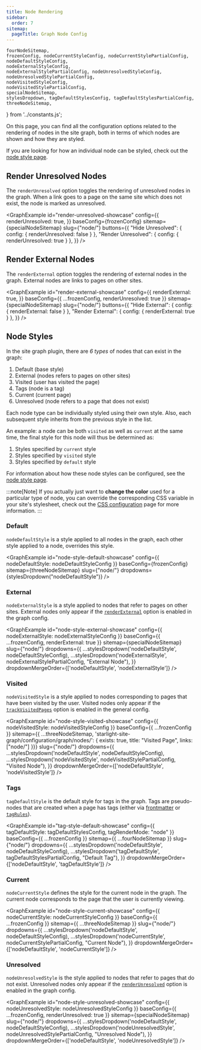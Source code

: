 ```yaml
---
title: Node Rendering
sidebar:
  order: 7
sitemap:
  pageTitle: Graph Node Config
---
```


	fourNodeSitemap,
	frozenConfig, nodeCurrentStyleConfig, nodeCurrentStylePartialConfig,
	nodeDefaultStyleConfig,
	nodeExternalStyleConfig,
	nodeExternalStylePartialConfig, nodeUnresolvedStyleConfig, nodeUnresolvedStylePartialConfig,
	nodeVisitedStyleConfig,
	nodeVisitedStylePartialConfig,
	specialNodeSitemap,
	stylesDropdown, tagDefaultStylesConfig, tagDefaultStylesPartialConfig,
	threeNodeSitemap,
} from '../constants.js';

On this page, you can find all the configuration options related to the rendering of nodes in the site graph,
both in terms of which nodes are shown and how they are styled.

If you are looking for how an individual node can be styled, check out the [node style page](/starlight-site-graph/configuration/graph/nodestyle).

## Render Unresolved Nodes

The `renderUnresolved` option toggles the rendering of unresolved nodes in the graph.
When a link goes to a page on the same site which does not exist, the node is marked as unresolved.

<GraphExample id="render-unresolved-showcase" config={{
	renderUnresolved: true,
}} baseConfig={frozenConfig} sitemap={specialNodeSitemap} slug={"node/"}
	buttons={{
		"Hide Unresolved": { config: { renderUnresolved: false } },
		"Render Unresolved": { config: { renderUnresolved: true } },
	}}
/>

## Render External Nodes

The `renderExternal` option toggles the rendering of external nodes in the graph.
External nodes are links to pages on other sites.

<GraphExample id="render-external-showcase" config={{
	renderExternal: true,
}} baseConfig={{ ...frozenConfig, renderUnresolved: true }} sitemap={specialNodeSitemap} slug={"node/"}
	buttons={{
		"Hide External": { config: { renderExternal: false } },
		"Render External": { config: { renderExternal: true } },
	}}
/>

## Node Styles

In the site graph plugin, there are _6 types_ of nodes that can exist in the graph:
1. Default (base style)
2. External (nodes refers to pages on other sites)
3. Visited (user has visited the page)
4. Tags (node is a tag)
5. Current (current page)
6. Unresolved (node refers to a page that does not exist)

Each node type can be individually styled using their own style.
Also, each subsequent style inherits from the previous style in the list.

An example: a node can be both `visited` as well as `current` at the same time, the final style for this node will thus be determined as:
1. Styles specified by `current` style
2. Styles specified by `visited` style
3. Styles specified by `default` style

For information about how these node styles can be configured, see the [node style page](/starlight-site-graph/configuration/graph/nodestyle).

:::note[Note]
If you actually just want to **change the color** used for a particular type of node,
you can override the corresponding CSS variable in your site's stylesheet,
check out the [CSS configuration](/starlight-site-graph/configuration/css/variables) page for more information.
:::


### Default

`nodeDefaultStyle` is a style applied to all nodes in the graph, each other style applied to a node, overrides this style.

<GraphExample id="node-style-default-showcase" config={{
	nodeDefaultStyle: nodeDefaultStyleConfig
}} baseConfig={frozenConfig} sitemap={threeNodeSitemap} slug={"node/"}
	dropdowns={stylesDropdown("nodeDefaultStyle")}
/>

### External

`nodeExternalStyle` is a style applied to nodes that refer to pages on other sites.
External nodes only appear if the [`renderExternal`](/starlight-site-graph/configuration/graph/nodes/#render-external-nodes) option is enabled in the graph config.

<GraphExample id="node-style-external-showcase" config={{
	nodeExternalStyle: nodeExternalStyleConfig
}} baseConfig={{ ...frozenConfig, renderExternal: true }} sitemap={specialNodeSitemap} slug={"node/"}
  dropdowns={{
	  ...stylesDropdown('nodeDefaultStyle', nodeDefaultStyleConfig),
	  ...stylesDropdown('nodeExternalStyle', nodeExternalStylePartialConfig, "External Node"),
  }}
  dropdownMergeOrder={['nodeDefaultStyle', 'nodeExternalStyle']}
/>


### Visited

`nodeVisitedStyle` is a style applied to nodes corresponding to pages that have been visited by the user.
Visited nodes only appear if the [`trackVisitedPages`](/starlight-site-graph/configuration/general#track-visited-pages) option is enabled in the general config.

<GraphExample id="node-style-visited-showcase" config={{
	nodeVisitedStyle: nodeVisitedStyleConfig
}} baseConfig={{ ...frozenConfig }} sitemap={{ ...threeNodeSitemap, 'starlight-site-graph/configuration/graph/nodes/': { exists: true, title: "Visited Page", links: ["node/"] }}} slug={"node/"}
	dropdowns={{
		...stylesDropdown('nodeDefaultStyle', nodeDefaultStyleConfig),
		...stylesDropdown('nodeVisitedStyle', nodeVisitedStylePartialConfig, "Visited Node"),
	}}
	dropdownMergeOrder={['nodeDefaultStyle', 'nodeVisitedStyle']}
/>

### Tags

`tagDefaultStyle` is the default style for tags in the graph.
Tags are pseudo-nodes that are created when a page has tags (either via [frontmatter](/starlight-site-graph/configuration/frontmatter) or [`tagRules`](/starlight-site-graph/configuration/sitemap/processing/#tag-rules)).

<GraphExample id="tag-style-default-showcase" config={{
	tagDefaultStyle: tagDefaultStylesConfig,
	tagRenderMode: "node"
}} baseConfig={{ ...frozenConfig }} sitemap={{ ...fourNodeSitemap }} slug={"node/"}
			  dropdowns={{
				  ...stylesDropdown('nodeDefaultStyle', nodeDefaultStyleConfig),
				  ...stylesDropdown('tagDefaultStyle', tagDefaultStylesPartialConfig, "Default Tag"),
			  }}
			  dropdownMergeOrder={['nodeDefaultStyle', 'tagDefaultStyle']}
/>

### Current

`nodeCurrentStyle` defines the style for the current node in the graph.
The current node corresponds to the page that the user is currently viewing.

<GraphExample id="node-style-current-showcase" config={{
	nodeCurrentStyle: nodeCurrentStyleConfig
}} baseConfig={{ ...frozenConfig }} sitemap={{ ...threeNodeSitemap }} slug={"node/"}
	dropdowns={{
		...stylesDropdown('nodeDefaultStyle', nodeDefaultStyleConfig),
		...stylesDropdown('nodeCurrentStyle', nodeCurrentStylePartialConfig, "Current Node"),
	}}
	dropdownMergeOrder={['nodeDefaultStyle', 'nodeCurrentStyle']}
/>



### Unresolved

`nodeUnresolvedStyle` is the style applied to nodes that refer to pages that do not exist.
Unresolved nodes only appear if the [`renderUnresolved`](/starlight-site-graph/configuration/graph/nodes/#render-unresolved-nodes) option is enabled in the graph config.

<GraphExample id="node-style-unresolved-showcase" config={{
	nodeUnresolvedStyle: nodeUnresolvedStyleConfig
}} baseConfig={{ ...frozenConfig, renderUnresolved: true }} sitemap={specialNodeSitemap} slug={"node/"}
	dropdowns={{
		...stylesDropdown('nodeDefaultStyle', nodeDefaultStyleConfig),
		...stylesDropdown('nodeUnresolvedStyle', nodeUnresolvedStylePartialConfig, "Unresolved Node"),
	}}
	dropdownMergeOrder={['nodeDefaultStyle', 'nodeUnresolvedStyle']}
/>

